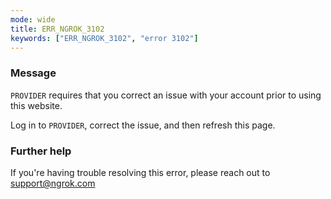 ```yaml
---
mode: wide
title: ERR_NGROK_3102
keywords: ["ERR_NGROK_3102", "error 3102"]
---
```



### Message

`PROVIDER` requires that you correct an issue with your account prior to using this website.

Log in to `PROVIDER`, correct the issue, and then refresh this page.

<ErrorDetails />

### Further help

If you're having trouble resolving this error, please reach out to [support@ngrok.com](mailto:support@ngrok.com?subject=Help%20with%20ERR_NGROK_3102)
